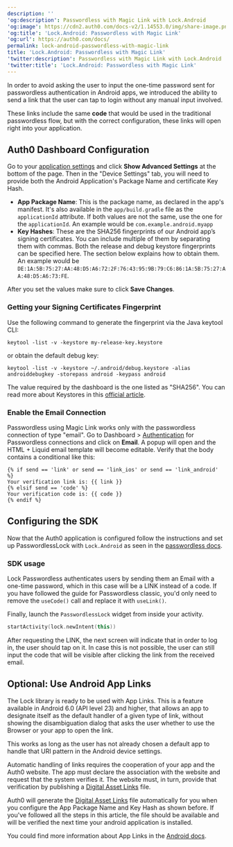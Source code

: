 ---
description: ''
'og:description': Passwordless with Magic Link with Lock.Android
'og:image': https://cdn2.auth0.com/docs-v2/1.14553.0/img/share-image.png
'og:title': 'Lock.Android: Passwordless with Magic Link'
'og:url': https://auth0.com/docs/
permalink: lock-android-passwordless-with-magic-link
title: 'Lock.Android: Passwordless with Magic Link'
'twitter:description': Passwordless with Magic Link with Lock.Android
'twitter:title': 'Lock.Android: Passwordless with Magic Link'
---
In order to avoid asking the user to input the one-time password sent for <Tooltip tip="Passwordless: Form of authentication that does not rely on a password as the first factor." cta="View Glossary" href="/docs/glossary?term=passwordless">passwordless</Tooltip> authentication in Android apps, we introduced the ability to send a link that the user can tap to login without any manual input involved.

These links include the same **code** that would be used in the traditional passwordless flow, but with the correct configuration, these links will open right into your application.

## Auth0 Dashboard Configuration

Go to your [application settings](https://manage.auth0.com/#/applications/{yourClientId}/settings) and click **Show Advanced Settings** at the bottom of the page. Then in the "Device Settings" tab, you will need to provide both the Android Application's Package Name and certificate Key Hash.

* **App Package Name**: This is the package name, as declared in the app's manifest. It's also available in the `app/build.gradle` file as the `applicationId` attribute. If both values are not the same, use the one for the `applicationId`. An example would be `com.example.android.myapp`
* **Key Hashes**: These are the SHA256 fingerprints of our Android app’s signing certificates. You can include multiple of them by separating them with commas. Both the release and debug keystore fingerprints can be specified here. The section below explains how to obtain them. An example would be `DE:1A:5B:75:27:AA:48:D5:A6:72:2F:76:43:95:9B:79:C6:86:1A:5B:75:27:AA:48:D5:A6:73:FE`.

After you set the values make sure to click **Save Changes**.

### Getting your Signing Certificates Fingerprint

Use the following command to generate the fingerprint via the Java keytool CLI:

`keytool -list -v -keystore my-release-key.keystore`

or obtain the default debug key:

`keytool -list -v -keystore ~/.android/debug.keystore -alias androiddebugkey -storepass android -keypass android`

The value required by the dashboard is the one listed as "SHA256". You can read more about Keystores in this [official article](https://developer.android.com/studio/publish/app-signing).

### Enable the Email Connection

Passwordless using Magic Link works only with the passwordless connection of type "email". Go to Dashboard > [Authentication](https://manage.auth0.com/#/applications/authentication) for Passwordless connections and click on **Email**. A popup will open and the HTML + Liquid email template will become editable. Verify that the body contains a conditional like this:

```liquid lines
{% if send == 'link' or send == 'link_ios' or send == 'link_android' %}
Your verification link is: {{ link }}
{% elsif send == 'code' %}
Your verification code is: {{ code }}
{% endif %}
```

## Configuring the SDK

Now that the Auth0 application is configured follow the instructions and set up PasswordlessLock with `Lock.Android` as seen in the [passwordless docs](/docs/libraries/lock-android/lock-android-passwordless).

### SDK usage

Lock Passwordless authenticates users by sending them an Email with a one-time password, which in this case will be a LINK instead of a code. If you have followed the guide for Passwordless classic, you'd only need to remove the `useCode()` call and replace it with `useLink()`.

Finally, launch the `PasswordlessLock` widget from inside your activity.

```kotlin lines
startActivity(lock.newIntent(this))
```

After requesting the LINK, the next screen will indicate that in order to log in, the user should tap on it. In case this is not possible, the user can still input the code that will be visible after clicking the link from the received email.

## Optional: Use Android App Links

The Lock library is ready to be used with App Links. This is a feature available in Android 6.0 (API level 23) and higher, that allows an app to designate itself as the default handler of a given type of link, without showing the disambiguation dialog that asks the user whether to use the Browser or your app to open the link.

This works as long as the user has not already chosen a default app to handle that URI pattern in the Android device settings.

Automatic handling of links requires the cooperation of your app and the Auth0 website. The app must declare the association with the website and request that the system verifies it. The website must, in turn, provide that verification by publishing a [Digital Asset Links](https://developers.google.com/digital-asset-links/) file.

Auth0 will generate the [Digital Asset Links](https://developers.google.com/digital-asset-links/) file automatically for you when you configure the App Package Name and Key Hash as shown before. If you've followed all the steps in this article, the file should be available and will be verified the next time your android application is installed.

You could find more information about App Links in the [Android docs](https://developer.android.com/training/app-links/index.html).